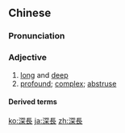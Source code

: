 {{also|深长}}
==Chinese==
{{zh-forms|s=深长}}

===Pronunciation===
{{zh-pron
|m=shēncháng
|c=sam1 coeng4
|h=pfs=chhṳ̂m-chhòng
|mn=qz,xm:chhim-tiông/zz:chhim-tiâng/qz,xm,zz:chhim-tn̂g
|cat=a
}}

===Adjective===
{{zh-adj}}

# [[long]] and [[deep]]
# [[profound]]; [[complex]]; [[abstruse]]

====Derived terms====
{{zh-der|意味深長|意義深長}}

[[ko:深長]]
[[ja:深長]]
[[zh:深長]]